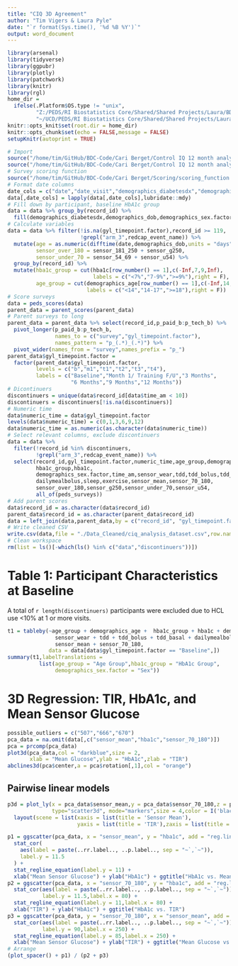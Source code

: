 ```yaml
---
title: "CIQ 3D Agreement"
author: "Tim Vigers & Laura Pyle"
date: "`r format(Sys.time(), '%d %B %Y')`"
output: word_document
---
```


```r
library(arsenal)
library(tidyverse)
library(ggpubr)
library(plotly)
library(patchwork)
library(knitr)
library(rgl)
home_dir = 
  ifelse(.Platform$OS.type != "unix",
         "Z:/PEDS/RI Biostatistics Core/Shared/Shared Projects/Laura/BDC/Projects/Cari Berget/Control IQ 12 Month MS",
         "~/UCD/PEDS/RI Biostatistics Core/Shared/Shared Projects/Laura/BDC/Projects/Cari Berget/Control IQ 12 Month MS")
knitr::opts_knit$set(root.dir = home_dir)
knitr::opts_chunk$set(echo = FALSE,message = FALSE)
setupKnitr(autoprint = TRUE)
```

```r
# Import
source("/home/tim/GitHub/BDC-Code/Cari Berget/Control IQ 12 month analysis/import_peds_data.r")
source("/home/tim/GitHub/BDC-Code/Cari Berget/Control IQ 12 month analysis/import_parent_data.r")
# Survey scoring function
source("/home/tim/GitHub/BDC-Code/Cari Berget/Scoring/scoring_function.R")
# Format date columns
date_cols = c("date","date_visit","demographics_diabetesdx","demographics_dob")
data[,date_cols] = lapply(data[,date_cols],lubridate::mdy)
# Fill down by participant, baseline HbA1c group
data = data %>% group_by(record_id) %>% 
  fill(demographics_diabetesdx,demographics_dob,demographics_sex.factor,demographics_age)
# Calculate variables
data = data %>% filter(!is.na(gyl_timepoint.factor),record_id >= 119,
                       !grepl("arm_3",redcap_event_name)) %>%
  mutate(age = as.numeric(difftime(date,demographics_dob,units = "days"))/365.25,
         sensor_over_180 = sensor_181_250 + sensor_g250,
         sensor_under_70 = sensor_54_69 + sensor_u54) %>%
  group_by(record_id) %>%
  mutate(hba1c_group = cut(hba1c[row_number() == 1],c(-Inf,7,9,Inf),
                           labels = c("<7%","7-9%",">=9%"),right = F),
         age_group = cut(demographics_age[row_number() == 1],c(-Inf,14,18,Inf),
                         labels = c("<14","14-17",">=18"),right = F))
# Score surveys
data = peds_scores(data)
parent_data = parent_scores(parent_data)
# Parent surveys to long
parent_data = parent_data %>% select(record_id,p_paid_b:p_tech_b) %>%
  pivot_longer(p_paid_b:p_tech_b,
               names_to = c("survey","gyl_timepoint.factor"),
               names_pattern = "p_(.*)_(.*)") %>%
  pivot_wider(names_from = "survey",names_prefix = "p_")
parent_data$gyl_timepoint.factor =
  factor(parent_data$gyl_timepoint.factor,
         levels = c("b","m1","t1","t2","t3","t4"),
         labels = c("Baseline","Month 1/ Training F/U","3 Months",
                    "6 Months","9 Months","12 Months"))
# Dicontinuers
discontinuers = unique(data$record_id[data$time_am < 10])
discontinuers = discontinuers[!is.na(discontinuers)]
# Numeric time
data$numeric_time = data$gyl_timepoint.factor
levels(data$numeric_time) = c(0,1,3,6,9,12)
data$numeric_time = as.numeric(as.character(data$numeric_time))
# Select relevant columns, exclude discontinuers
data = data %>% 
  filter(!record_id %in% discontinuers,
         !grepl("arm_3",redcap_event_name)) %>%
  select(record_id,gyl_timepoint.factor,numeric_time,age_group,demographics_age,
         hba1c_group,hba1c,
         demographics_sex.factor,time_am,sensor_wear,tdd,tdd_bolus,tdd_basal,
         dailymealbolus,sleep,exercise,sensor_mean,sensor_70_180,
         sensor_over_180,sensor_g250,sensor_under_70,sensor_u54,
         all_of(peds_surveys))
# Add parent scores
data$record_id = as.character(data$record_id)
parent_data$record_id = as.character(parent_data$record_id)
data = left_join(data,parent_data,by = c("record_id", "gyl_timepoint.factor"))
# Write cleaned CSV
write.csv(data,file = "./Data_Cleaned/ciq_analysis_dataset.csv",row.names = F,na = "")
# Clean workspace
rm(list = ls()[-which(ls() %in% c("data","discontinuers"))])
```

# Table 1: Participant Characteristics at Baseline

A total of `r length(discontinuers)` participants were excluded due to HCL use <10% at 1 or more visits. 

```r
t1 = tableby(~age_group + demographics_age +  hba1c_group + hba1c + demographics_sex.factor + 
               sensor_wear + tdd + tdd_bolus + tdd_basal + dailymealbolus + 
               sensor_mean + sensor_70_180,
             data = data[data$gyl_timepoint.factor == "Baseline",])
summary(t1,labelTranslations = 
          list(age_group = "Age Group",hba1c_group = "HbA1c Group",
               demographics_sex.factor = "Sex"))
```

# 3D Regression: TIR, HbA1c, and Mean Sensor Glucose

```r
possible_outliers = c("507","666","670")
pca_data = na.omit(data[,c("sensor_mean","hba1c","sensor_70_180")])
pca = prcomp(pca_data)
plot3d(pca_data,col = "darkblue",size = 2,
       xlab = "Mean Glucose",ylab = "HbA1c",zlab = "TIR")
abclines3d(pca$center,a = pca$rotation[,1],col = "orange")
```

## Pairwise linear models

```r
p3d = plot_ly(x = pca_data$sensor_mean,y = pca_data$sensor_70_180,z = pca_data$hba1c,
              type="scatter3d", mode="markers",size = 4,color = I('black'),alpha = 0.5) %>%
  layout(scene = list(xaxis = list(title = 'Sensor Mean'),
                      yaxis = list(title = 'TIR'),zaxis = list(title = 'HbA1c')))

p1 = ggscatter(pca_data, x = "sensor_mean", y = "hba1c", add = "reg.line") +
  stat_cor(
    aes(label = paste(..rr.label.., ..p.label.., sep = "~`,`~")), 
    label.y = 11.5
  ) +
  stat_regline_equation(label.y = 11) +
  xlab("Mean Sensor Glucose") + ylab("HbA1c") + ggtitle("HbA1c vs. Mean Glucose")
p2 = ggscatter(pca_data, x = "sensor_70_180", y = "hba1c", add = "reg.line") +
  stat_cor(aes(label = paste(..rr.label.., ..p.label.., sep = "~`,`~")), 
           label.y = 11.5,label.x = 80) +
  stat_regline_equation(label.y = 11,label.x = 80) +
  xlab("TIR") + ylab("HbA1c") + ggtitle("HbA1c vs. TIR")
p3 = ggscatter(pca_data, y = "sensor_70_180", x = "sensor_mean", add = "reg.line") +
  stat_cor(aes(label = paste(..rr.label.., ..p.label.., sep = "~`,`~")),
           label.y = 90,label.x = 250) +
  stat_regline_equation(label.y = 85,label.x = 250) +
  xlab("Mean Sensor Glucose") + ylab("TIR") + ggtitle("Mean Glucose vs. TIR")
# Arrange
(plot_spacer() + p1) / (p2 + p3)
```